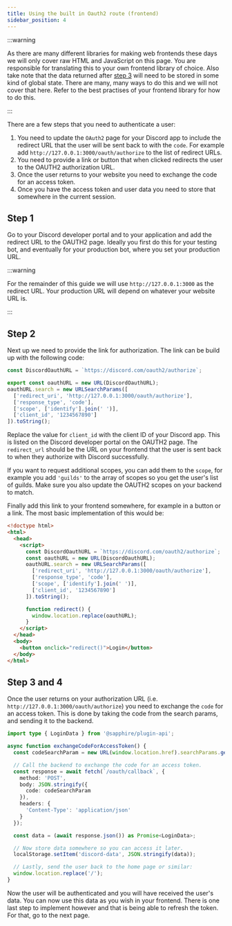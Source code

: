 ```yaml
---
title: Using the built in Oauth2 route (frontend)
sidebar_position: 4
---
```


:::warning

As there are many different libraries for making web frontends these days we will only cover raw HTML and JavaScript on
this page. You are responsible for translating this to your own frontend library of choice. Also take note that the data
returned after [step 3](#step-3-and-4) will need to be stored in some kind of global state. There are many, many ways to
do this and we will not cover that here. Refer to the best practises of your frontend library for how to do this.

:::

There are a few steps that you need to authenticate a user:

1. You need to update the `OAuth2` page for your Discord app to include the redirect URL that the user will be sent back
   to with the `code`. For example add `http://127.0.0.1:3000/oauth/authorize` to the list of redirect URLs.
2. You need to provide a link or button that when clicked redirects the user to the OAUTH2 authorization URL.
3. Once the user returns to your website you need to exchange the code for an access token.
4. Once you have the access token and user data you need to store that somewhere in the current session.

## Step 1

Go to your Discord developer portal and to your application and add the redirect URL to the OAUTH2 page. Ideally you
first do this for your testing bot, and eventually for your production bot, where you set your production URL.

:::warning

For the remainder of this guide we will use `http://127.0.0.1:3000` as the redirect URL. Your production URL will depend
on whatever your website URL is.

:::

## Step 2

Next up we need to provide the link for authorization. The link can be build up with the following code:

```typescript ts2esm2cjs
const DiscordOauthURL = `https://discord.com/oauth2/authorize`;

export const oauthURL = new URL(DiscordOauthURL);
oauthURL.search = new URLSearchParams([
  ['redirect_uri', 'http://127.0.0.1:3000/oauth/authorize'],
  ['response_type', 'code'],
  ['scope', ['identify'].join(' ')],
  ['client_id', '1234567890']
]).toString();
```

Replace the value for `client_id` with the client ID of your Discord app. This is listed on the Discord developer portal
on the OAUTH2 page. The `redirect_url` should be the URL on your frontend that the user is sent back to when they
authorize with Discord successfully.

If you want to request additional scopes, you can add them to the `scope`, for example you add `'guilds'` to the array
of scopes so you get the user's list of guilds. Make sure you also update the OAUTH2 scopes on your backend to match.

Finally add this link to your frontend somewhere, for example in a button or a link. The most basic implementation of
this would be:

```html {5-16,20} showLineNumbers
<!doctype html>
<html>
  <head>
    <script>
      const DiscordOauthURL = `https://discord.com/oauth2/authorize`;
      const oauthURL = new URL(DiscordOauthURL);
      oauthURL.search = new URLSearchParams([
        ['redirect_uri', 'http://127.0.0.1:3000/oauth/authorize'],
        ['response_type', 'code'],
        ['scope', ['identify'].join(' ')],
        ['client_id', '1234567890']
      ]).toString();

      function redirect() {
        window.location.replace(oauthURL);
      }
    </script>
  </head>
  <body>
    <button onclick="redirect()">Login</button>
  </body>
</html>
```

## Step 3 and 4

Once the user returns on your authorization URL (i.e. `http://127.0.0.1:3000/oauth/authorize`) you need to exchange the
`code` for an access token. This is done by taking the code from the search params, and sending it to the backend.

```typescript ts2esm2cjs|{2-10}|{4-12}
import type { LoginData } from '@sapphire/plugin-api';

async function exchangeCodeForAccessToken() {
  const codeSearchParam = new URL(window.location.href).searchParams.get('code');

  // Call the backend to exchange the code for an access token.
  const response = await fetch(`/oauth/callback`, {
    method: 'POST',
    body: JSON.stringify({
      code: codeSearchParam
    }),
    headers: {
      'Content-Type': 'application/json'
    }
  });

  const data = (await response.json()) as Promise<LoginData>;

  // Now store data somewhere so you can access it later.
  localStorage.setItem('discord-data', JSON.stringify(data));

  // Lastly, send the user back to the home page or similar:
  window.location.replace('/');
}
```

Now the user will be authenticated and you will have received the user's data. You can now use this data as you wish in
your frontend. There is one last step to implement however and that is being able to refresh the token. For that, go to
the next page.
